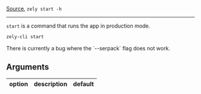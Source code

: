 [Source](https://github.com/zely-js/zely/blob/zely3/packages/zely-js-cli/commands/start.ts), `zely start -h`

---

`start` is a command that runs the app in production mode.

```bash
zely-cli start
```

<Box type="warning">
  There is currently a bug where the `--serpack` flag does not work.
</Box>

## Arguments

| **option** | **description** | **default** |
| ---------- | --------------- | ----------- |
